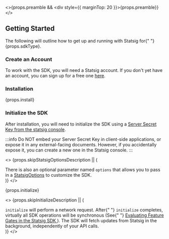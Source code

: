 
<>{props.preamble && <div style={{ marginTop: 20 }}>{props.preamble}</div>}</>

## Getting Started

<div>
  The following will outline how to get up and running with Statsig for{" "}
  {props.sdkType}.
</div>

<Gap />

### Create an Account

To work with the SDK, you will need a Statsig account. If you don't yet have an account, you can sign up for a free one [here](https://console.statsig.com/sign_up).

<!--  -->

<Gap />

### Installation

<div>{props.install}</div>

<!--  -->

<Gap />

### Initialize the SDK

After installation, you will need to initialize the SDK using a [Server Secret Key from the statsig console](https://console.statsig.com/api_keys).

:::info
Do NOT embed your Server Secret Key in client-side applications, or expose it in any external-facing documents. However, if you accidentally expose it, you can create a new one in the Statsig console.
:::

<>
  {props.skipStatsigOptionsDescription || (
    <div>
      There is also an optional parameter named <code>options</code> that allows
      you to pass in a <a href="#statsig-options">StatsigOptions</a> to
      customize the SDK.
    </div>
  )}
</>

<div>{props.initialize}</div>

<>
  {props.skipInitializeDescription || (
    <div>
      <code>initialize</code> will perform a network request. After{" "}
      <code>initialize</code> completes, virtually all SDK operations will be
      synchronous (See{" "}
      <a href="https://blog.statsig.com/evaluating-feature-gates-in-the-statsig-sdk-a6f8881a1ad8">
        Evaluating Feature Gates in the Statsig SDK
      </a>
      ). The SDK will fetch updates from Statsig in the background, independently
      of your API calls.
    </div>
  )}
</>

<!--  -->

<Gap />
